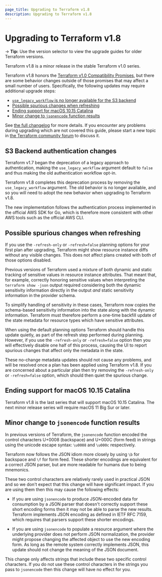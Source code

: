 ```yaml
---
page_title: Upgrading to Terraform v1.8
description: Upgrading to Terraform v1.8
---
```


# Upgrading to Terraform v1.8

-> **Tip:** Use the version selector to view the upgrade guides for older Terraform versions.

Terraform v1.8 is a minor release in the stable Terraform v1.0 series.

Terraform v1.8 honors the
[Terraform v1.0 Compatibility Promises](https://developer.hashicorp.com/terraform/language/v1-compatibility-promises),
but there are some behavior changes outside of those promises that may affect a
small number of users. Specifically, the following updates may require
additional upgrade steps:
* [`use_legacy_workflow` is no longer available for the S3 backend](#s3-backend-authentication-changes)
* [Possible spurious changes when refreshing](#possible-spurious-changes-when-refreshing)
* [Ending support for macOS 10.15 Catalina](#ending-support-for-macos-1015-catalina)
* [Minor change to `jsonencode` function results](#minor-change-to-jsonencode-function-results)

See [the full changelog](https://github.com/hashicorp/terraform/blob/v1.8/CHANGELOG.md)
for more details. If you encounter any problems during upgrading which are not
covered this guide, please start a new topic in
[the Terraform community forum](https://discuss.hashicorp.com/c/terraform-core)
to discuss it.

## S3 Backend authentication changes

Terraform v1.7 began the deprecation of a legacy approach to authentication,
making the `use_legacy_workflow` argument default to `false` and thus making the
old authentication workflow opt-in.

Terraform v1.8 completes this deprecation process by removing the
`use_legacy_workflow` argument. The old behavior is no longer available, and
so you will need to adopt the new behavior when upgrading to Terraform v1.8.

The new implementation follows the authentication process implemented in the
official AWS SDK for Go, which is therefore more consistent with other AWS
tools such as the official AWS CLI.

## Possible spurious changes when refreshing

If you use the `-refresh-only` or `-refresh=false` planning options for your
first plan after upgrading, Terraform might show resource instance diffs without
any visible changes. This does not affect plans created with both of those
options disabled.

Previous versions of Terraform used a mixture of both dynamic and static
tracking of sensitive values in resource instance attributes. That meant that,
for example, correctly honoring sensitive values when interpreting the
`terraform show -json` output required considering both the dynamic sensitivity
information directly in the output _and_ static sensitivity information in the
provider schema.

To simplify handling of sensitivity in these cases, Terraform now copies the
schema-based sensitivity information into the state along with the dynamic
information. Terraform must therefore perform a one-time backfill update
of the state metadata for resource types which have sensitive attributes.

When using the default planning options Terraform should handle this update
quietly, as part of the refresh step performed during planning. However, if
you use the `-refresh-only` or `-refresh=false` option then you will effectively
disable one half of this process, causing the UI to report spurious changes
that affect only the metadata in the state.

These no-change metadata updates should not cause any problems, and will be
resolved once a plan has been applied using Terraform v1.8. If you are concerned
about a particular plan then try removing the `-refresh-only` or `-refresh=false`
option, which should then quiet the spurious change.

## Ending support for macOS 10.15 Catalina

Terraform v1.8 is the last series that will support macOS 10.15 Catalina. The
next minor release series will require macOS 11 Big Sur or later.

## Minor change to `jsonencode` function results

In previous versions of Terraform, the `jsonencode` function encoded the
control characters U+0008 (backspace) and U+000C (form feed) in strings using
the unicode escape syntax: `\u0008` and `\u000c` respectively.

Terraform now follows the JSON idiom more closely by using `\b` for backspace
and `\f` for form feed. These shorter encodings are equivalent for a correct
JSON parser, but are more readable for humans due to being mnemonics.

These two control characters are relatively rarely used in practical JSON
and so we don't expect that this change will have significant impact. If you
are using them then this may cause the following effects:

- If you are using `jsonencode` to produce JSON-encoded data for consumption
  by a JSON parser that doesn't correctly support these short encoding forms
  then it may not be able to parse the new results. Terraform implements
  JSON encoding as defined in IETF RFC 7159, which requires that parsers
  support these shorter encodings.

- If you are using `jsonencode` to populate a resource argument where the
  underlying provider does not perform JSON normalization, the provider might
  propose changing the affected object to use the new encoding form. As long
  as the remote system correctly implements JSON, this update should not
  change the meaning of the JSON document.

This change only affects strings that include these two specific control
characters. If you do not use these control characters in the strings you pass
to `jsonencode` then this change will have no effect for you.
